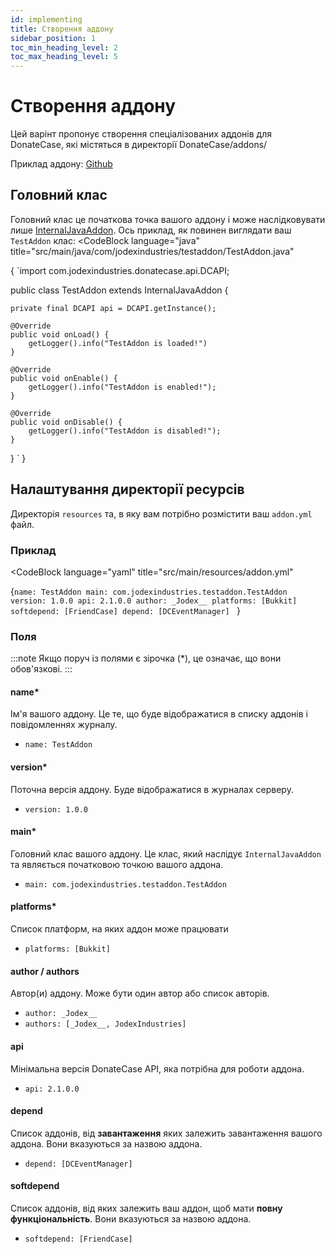 ```yaml
---
id: implementing
title: Створення аддону
sidebar_position: 1
toc_min_heading_level: 2
toc_max_heading_level: 5
---
```



# Створення аддону


Цей варінт пропонує створення спеціалізованих аддонів для DonateCase, які містяться в директорії DonateCase/addons/

Приклад аддону: [Github](https://github.com/Jodexx/DonateCaseTestAddon)

## Головний клас
Головний клас це початкова точка вашого аддону і може наслідковувати лише [InternalJavaAddon](https://repo.jodexindustries.xyz/javadoc/releases/com/jodexindustries/donatecase/api/2.1.0.0/raw/com/jodexindustries/donatecase/api/addon/InternalJavaAddon.html).
Ось приклад, як повинен виглядати ваш `TestAddon` клас:
<CodeBlock
        language="java"
        title="src/main/java/com/jodexindustries/testaddon/TestAddon.java"
>
{
`import com.jodexindustries.donatecase.api.DCAPI;

public class TestAddon extends InternalJavaAddon {

    private final DCAPI api = DCAPI.getInstance();

    @Override
    public void onLoad() {
        getLogger().info("TestAddon is loaded!")
    }

    @Override
    public void onEnable() {
        getLogger().info("TestAddon is enabled!");
    }

    @Override
    public void onDisable() {
        getLogger().info("TestAddon is disabled!");
    }
}
`
}
</CodeBlock>

## Налаштування директорії ресурсів
Директорія `resources` та, в яку вам потрібно розмістити ваш `addon.yml` файл.

### Приклад
<CodeBlock
        language="yaml"
        title="src/main/resources/addon.yml"
>
{`name: TestAddon
main: com.jodexindustries.testaddon.TestAddon
version: 1.0.0
api: 2.1.0.0
author: _Jodex__
platforms: [Bukkit]
softdepend: [FriendCase]
depend: [DCEventManager]
`
}
</CodeBlock>

### Поля
:::note
Якщо поруч із полями є зірочка (*), це означає, що вони обов'язкові.
:::

#### name*
Ім'я вашого аддону. Це те, що буде відображатися в списку аддонів і повідомленнях журналу.
- `name: TestAddon`

#### version*
Поточна версія аддону. Буде відображатися в журналах серверу.
- `version: 1.0.0`

#### main*
Головний клас вашого аддону. Це клас, який наслідує `InternalJavaAddon` та являється початковою точкою вашого аддона.
- `main: com.jodexindustries.testaddon.TestAddon`

#### platforms*
Список платформ, на яких аддон може працювати
- `platforms: [Bukkit]`

#### author / authors
Автор(и) аддону. Може бути один автор або список авторів.
- `author: _Jodex__`
- `authors: [_Jodex__, JodexIndustries]`

#### api
Мінімальна версія DonateCase API, яка потрібна для роботи аддона.
- `api: 2.1.0.0`

#### depend
Список аддонів, від **завантаження** яких залежить завантаження вашого аддона. Вони вказуються за назвою аддона.
- `depend: [DCEventManager]`

#### softdepend
Список аддонів, від яких залежить ваш аддон, щоб мати **повну функціональність**. Вони вказуються за назвою аддона.
- `softdepend: [FriendCase]`